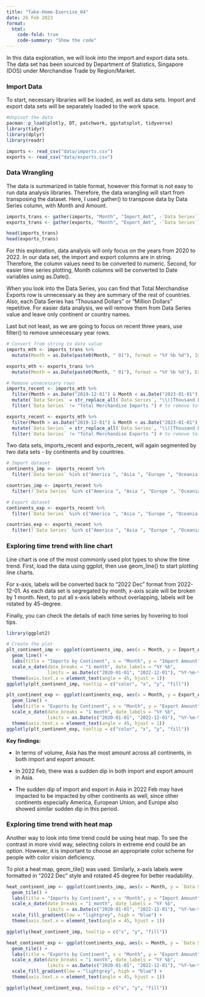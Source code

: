 ```yaml
---
title: "Take-Home-Exercise_04"
date: 26 Feb 2023
format:
  html:
    code-fold: true
    code-summary: "Show the code"
---
```


In this data exploration, we will look into the import and export data sets. The data set has been sourced by Department of Statistics, Singapore (DOS) under Merchandise Trade by Region/Market.

### Import Data

To start, necessary libraries will be loaded, as well as data sets. Import and export data sets will be separately loaded to the work space.

```r
#Unpivot the data
pacman::p_load(plotly, DT, patchwork, ggstatsplot, tidyverse)
library(tidyr)
library(dplyr)
library(readr)
```

```r
imports <- read_csv("data/imports.csv")
exports <- read_csv("data/exports.csv")
```

### Data Wrangling

The data is summarized in table format, however this format is not easy to run data analysis libraries. Therefore, the data wrangling will start from transposing the dataset. Here, I used gather() to transpose data by Data Series column, with Month and Amount.

```r
imports_trans <- gather(imports, "Month", "Import_Amt", -`Data Series`)
exports_trans <- gather(exports, "Month", "Export_Amt", -`Data Series`)

head(imports_trans)
head(exports_trans)

```

For this exploration, data analysis will only focus on the years from 2020 to 2022. In our data set, the import and export columns are in string. Therefore, the column values need to be converted to numeric. Second, for easier time series plotting, Month columns will be converted to Date variables using as.Date().

When you look into the Data Series, you can find that Total Merchandise Exports row is unnecessary as they are summary of the rest of countries. Also, each Data Series has "Thousand Dollars" or "Million Dollars" repetitive. For easier data analysis, we will remove them from Data Series value and leave only continent or country names.

Last but not least, as we are going to focus on recent three years, use filter() to remove unnecessary year rows.

```r
# Convert from string to date value
imports_mth <- imports_trans %>%
  mutate(Month = as.Date(paste0(Month, " 01"), format = "%Y %b %d"), Import_Amt = as.numeric(Import_Amt))

exports_mth <- exports_trans %>%
  mutate(Month = as.Date(paste0(Month, " 01"), format = "%Y %b %d"), Export_Amt = as.numeric(Export_Amt))

# Remove unnecessary rows
imports_recent <- imports_mth %>%
  filter(Month > as.Date("2019-12-01") & Month < as.Date("2023-01-01")) %>% 
  mutate(`Data Series` = str_replace_all(`Data Series`, "\\(|Thousand Dollars|\\)|Million Dollars", "")) %>%
  filter(`Data Series` != "Total Merchandise Imports ") # to remove total summary row

exports_recent <- exports_mth %>%
  filter(Month > as.Date("2019-12-01") & Month < as.Date("2023-01-01")) %>% 
  mutate(`Data Series` = str_replace_all(`Data Series`, "\\(|Thousand Dollars|\\)|Million Dollars", "")) %>%
  filter(`Data Series` != "Total Merchandise Exports ") # to remove total summary row

```

Two data sets, imports_recent and exports_recent, will again segmented by two data sets - by continents and by countries.

```r
# Import dataset
continents_imp <- imports_recent %>%
  filter(`Data Series` %in% c("America ", "Asia ", "Europe ", "Oceania ", "Africa ", "European Union "))

countries_imp <- imports_recent %>%
  filter(!`Data Series` %in% c("America ", "Asia ", "Europe ", "Oceania ", "Africa ", "European Union "))

# Export dataset
continents_exp <- exports_recent %>%
  filter(`Data Series` %in% c("America ", "Asia ", "Europe ", "Oceania ", "Africa ", "European Union "))

countries_exp <- exports_recent %>%
  filter(!`Data Series` %in% c("America ", "Asia ", "Europe ", "Oceania ", "Africa ", "European Union "))
```

### Exploring time trend with line chart

Line chart is one of the most commonly used plot types to show the time trend. First, load the data using ggplot, then use geom_line() to start plotting line charts.

For x-axis, labels will be converted back to "2022 Dec" format from 2022-12-01. As each data set is segregated by month, x-axis scale will be broken by 1 month. Next, to put all x-axis labels without overlapping, labels will be rotated by 45-degree.

Finally, you can check the details of each time series by hovering to tool tips.

```r
library(ggplot2)

# Create the plot
plt_continent_imp <- ggplot(continents_imp, aes(x = Month, y = Import_Amt, color = `Data Series`)) +
  geom_line() +
  labs(title = "Imports by Continent", x = "Month", y = "Import Amount") +
  scale_x_date(date_breaks = "1 month", date_labels = "%Y %b",
               limits = as.Date(c("2020-01-01", "2022-12-01"), "%Y-%m-%d")) +
  theme(axis.text.x = element_text(angle = 45, hjust = 1))
ggplotly(plt_continent_imp, tooltip = c("color", "x", "y", "fill"))

```

```r
plt_continent_exp <- ggplot(continents_exp, aes(x = Month, y = Export_Amt, color = `Data Series`)) +
  geom_line() +
  labs(title = "Exports by Continent", x = "Month", y = "Export Amount") +
  scale_x_date(date_breaks = "1 month", date_labels = "%Y %b",
               limits = as.Date(c("2020-01-01", "2022-12-01"), "%Y-%m-%d")) +
  theme(axis.text.x = element_text(angle = 45, hjust = 1))
ggplotly(plt_continent_exp, tooltip = c("color", "x", "y", "fill"))

```

**Key findings:**

-   In terms of volume, Asia has the most amount across all continents, in both import and export amount.

-   In 2022 Feb, there was a sudden dip in both import and export amount in Asia.

-   The sudden dip of import and export in Asia in 2022 Feb may have impacted to be impacted by other continents as well, since other continents especially America, European Union, and Europe also showed similar sudden dip in this period.

### Exploring time trend with heat map

Another way to look into time trend could be using heat map. To see the contrast in more vivid way, selecting colors in extreme end could be an option. However, it is important to choose an appropriate color scheme for people with color vision deficiency.

To plot a heat map, geom_tile() was used. Similarly, x-axis labels were formatted in "2022 Dec" style and rotated 45 degree for better readability.

```r
heat_continent_imp <- ggplot(continents_imp, aes(x = Month, y = `Data Series`, fill = Import_Amt)) +
  geom_tile() +
  labs(title = "Imports by Continent", x = "Month", y = "Import Amount", fill = "Import Amount") +
  scale_x_date(date_breaks = "1 month", date_labels = "%Y %b",
               limits = as.Date(c("2020-01-01", "2022-12-01"), "%Y-%m-%d")) +
  scale_fill_gradient(low = "lightgrey", high = "blue") +
  theme(axis.text.x = element_text(angle = 45, hjust = 1))

ggplotly(heat_continent_imp, tooltip = c("x", "y", "fill"))

```

```r
heat_continent_exp <- ggplot(continents_exp, aes(x = Month, y = `Data Series`, fill = Export_Amt)) +
  geom_tile() +
  labs(title = "Exports by Continent", x = "Month", y = "Export Amount") +
  scale_x_date(date_breaks = "1 month", date_labels = "%Y %b",
               limits = as.Date(c("2020-01-01", "2022-12-01"), "%Y-%m-%d")) +
  scale_fill_gradient(low = "lightgrey", high = "blue") +
  theme(axis.text.x = element_text(angle = 45, hjust = 1))

ggplotly(heat_continent_exp, tooltip = c("x", "y", "fill"))

```
